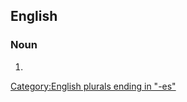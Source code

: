 ==English==

===Noun===
{{head|en|noun form}}

# {{plural of|convolvulus|lang=en}}

[[Category:English plurals ending in "-es"]]